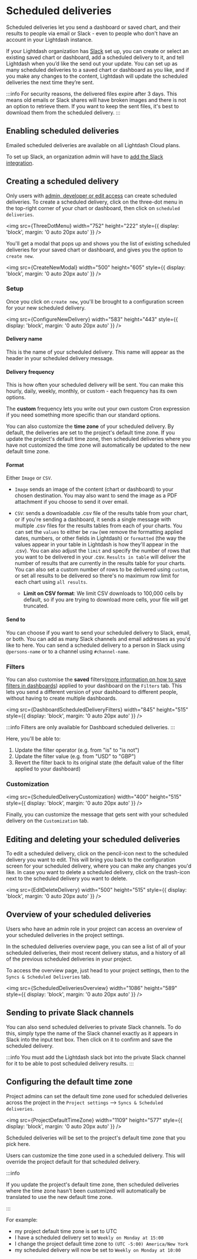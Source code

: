 
# Scheduled deliveries

Scheduled deliveries let you send a dashboard or saved chart, and their results to people via email or Slack - even to people who don't have an account in your Lightdash instance.

If your Lightdash organization has [Slack](/guides/adding-slack-integration.mdx) set up, you can create or select an existing saved chart or dashboard, add a scheduled delivery to it, and tell Lightdash when you’d like the send out your update. You can set up as many scheduled deliveries to a saved chart or dashboard as you like, and if you make any changes to the content, Lightdash will update the scheduled deliveries the next time they’re sent.

:::info
For security reasons, the delivered files expire after 3 days. This means old emails or Slack shares will have broken images and there is not an option to retrieve them. If you want to keep the sent files, it's best to download them from the scheduled delivery.
:::

## Enabling scheduled deliveries

Emailed scheduled deliveries are available on all Lightdash Cloud plans.

To set up Slack, an organization admin will have to [add the Slack integration](/guides/adding-slack-integration.mdx).

## Creating a scheduled delivery

Only users with [admin, developer or edit access](/references/roles.mdx) can create scheduled deliveries. To create a scheduled delivery, click on the three-dot menu in the top-right corner of your chart or dashboard, then click on `scheduled deliveries`.

<img
  src={ThreeDotMenu}
  width="752"
  height="222"
  style={{ display: 'block', margin: '0 auto 20px auto' }}
/>

You'll get a modal that pops up and shows you the list of existing scheduled deliveries for your saved chart or dashboard, and gives you the option to `create new`.

<img
  src={CreateNewModal}
  width="500"
  height="605"
  style={{ display: 'block', margin: '0 auto 20px auto' }}
/>

### Setup

Once you click on `create new`, you'll be brought to a configuration screen for your new scheduled delivery.

<img
  src={ConfigureNewDelivery}
  width="583"
  height="443"
  style={{ display: 'block', margin: '0 auto 20px auto' }}
/>

#### Delivery name

This is the name of your scheduled delivery. This name will appear as the header in your scheduled delivery message.

#### Delivery frequency

This is how often your scheduled delivery will be sent. You can make this hourly, daily, weekly, monthly, or custom - each frequency has its own options.

The **custom** frequency lets you write out your own custom Cron expression if you need something more specific than our standard options.

You can also customize the **time zone** of your scheduled delivery. By default, the deliveries are set to the project's default time zone. If you update the project's default time zone, then scheduled deliveries where you have not customized the time zone will automatically be updated to the new default time zone.

#### Format

Either `Image` or `CSV`.

- `Image` sends an image of the content (chart or dashboard) to your chosen destination. You may also want to send the image as a PDF attachment if you choose to send it over email.

- `CSV`: sends a downloadable .csv file of the results table from your chart, or if you're sending a dashboard, it sends a single message with multiple .csv files for the results tables from each of your charts. You can set the `values` to either be `raw` (we remove the formatting applied dates, numbers, or other fields in Lightdash) or `formatted` (the way the values appear in your table in Lightdash is how they'll appear in the .csv). You can also adjust the `limit` and specify the number of rows that you want to be delivered in your .csv. `Results in table` will deliver the number of results that are currently in the results table for your charts. You can also set a custom number of rows to be delivered using `custom`, or set all results to be delivered so there's no maximum row limit for each chart using `all results`.
  - **Limit on CSV format**: We limit CSV downloads to 100,000 cells by default, so if you are trying to download more cells, your file will get truncated.

#### Send to

You can choose if you want to send your scheduled delivery to Slack, email, or both. You can add as many Slack channels and email addresses as you'd like to here. You can send a scheduled delivery to a person in Slack using `@persons-name` or to a channel using `#channel-name`.

### Filters

You can also customise the **saved** filters([more information on how to save filters in dashboards](/guides/limiting-data-using-filters#adding-saved-filters-to-your-dashboard)) applied to your dashboard on the `Filters` tab. This lets you send a different version of your dashboard to different people, without having to create multiple dashboards.

<img
  src={DashboardScheduledDeliveryFilters}
  width="845"
  height="515"
  style={{ display: 'block', margin: '0 auto 20px auto' }}
/>

:::info
Filters are only available for Dashboard scheduled deliveries.
:::

Here, you'll be able to:

1. Update the filter operator (e.g. from "is" to "is not")
2. Update the filter value (e.g. from "USD" to "GBP")
3. Revert the filter back to its original state (the default value of the filter applied to your dashboard)

### Customization

<img
  src={ScheduledDeliveryCustomization}
  width="400"
  height="515"
  style={{ display: 'block', margin: '0 auto 20px auto' }}
/>

Finally, you can customize the message that gets sent with your scheduled delivery on the `Customization` tab.

## Editing and deleting your scheduled deliveries

To edit a scheduled delivery, click on the pencil-icon next to the scheduled delivery you want to edit. This will bring you back to the configuration screen for your scheduled delivery, where you can make any changes you'd like.
In case you want to delete a scheduled delivery, click on the trash-icon next to the scheduled delivery you want to delete.

<img
  src={EditDeleteDelivery}
  width="500"
  height="515"
  style={{ display: 'block', margin: '0 auto 20px auto' }}
/>

## Overview of your scheduled deliveries

Users who have an admin role in your project can access an overview of your scheduled deliveries in the project settings.

In the scheduled deliveries overview page, you can see a list of all of your scheduled deliveries, their most recent delivery status, and a history of all of the previous scheduled deliveries in your project.

To access the overview page, just head to your project settings, then to the `Syncs & Scheduled Deliveries` tab.

<img
  src={ScheduledDeliveriesOverview}
  width="1086"
  height="589"
  style={{ display: 'block', margin: '0 auto 20px auto' }}
/>

## Sending to private Slack channels

You can also send scheduled deliveries to private Slack channels. To do this, simply type the name of the Slack channel exactly as it appears in Slack into the input text box. Then click on it to confirm and save the scheduled delivery.

:::info
You must add the Lightdash slack bot into the private Slack channel for it to be able to post scheduled delivery results.
:::

## Configuring the default time zone

Project admins can set the default time zone used for scheduled deliveries across the project in the `Project settings` --> `Syncs & Scheduled deliveries`.

<img
  src={ProjectDefaultTimeZone}
  width="1109"
  height="577"
  style={{ display: 'block', margin: '0 auto 20px auto' }}
/>

Scheduled deliveries will be set to the project's default time zone that you pick here.

Users can customize the time zone used in a scheduled delivery. This will override the project default for that scheduled delivery.

:::info

If you update the project's default time zone, then scheduled deliveries where the time zone hasn't been customized will automatically be translated to use the new default time zone.

:::

For example:

- my project default time zone is set to UTC
- I have a scheduled delivery set to `Weekly on Monday at 15:00`
- I change the project default time zone to `(UTC -5:00) America/New York`
- my scheduled delivery will now be set to `Weekly on Monday at 10:00`
